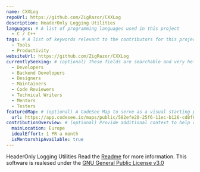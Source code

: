```yaml
---
name: CXXLog
repoUrl: https://github.com/ZigRazor/CXXLog
description: HeaderOnly Logging Utilities
languages: # A list of programming languages used in this project
  - C / C++
tags: # A list of keywords relevant to the contributors for this project
  - Tools
  - Productivity
websiteUrl: https://github.com/ZigRazor/CXXLog
currentlySeeking: # (optional) These fields are searchable and very helpful for contributors to match well with your project
  - Developers
  - Backend Developers
  - Designers
  - Maintainers
  - Code Reviewers
  - Technical Writers
  - Mentors
  - Testers
featuredMap: # (optional) A CodeSee Map to serve as a visual starting point for contributors
  url: https://app.codesee.io/maps/public/582efe20-25f6-11ec-b126-cd8f6f2ba318
contributionOverview: # (optional) Provide additional context to help contributors match well with your project
  mainLocation: Europe
  idealEffort: 1 PR a month
  isMentorshipAvailable: true
---
```


<!-- Divide your content into sections using our handy shortcodes. Each section is optional -->

<Overview>

HeaderOnly Logging Utilities
Read the [Readme](https://github.com/ZigRazor/CXXLog/blob/main/README.md) for more information.
This software is realesed under the [GNU General Public License v3.0](https://github.com/ZigRazor/CXXLog/blob/main/LICENSE)

</Overview>